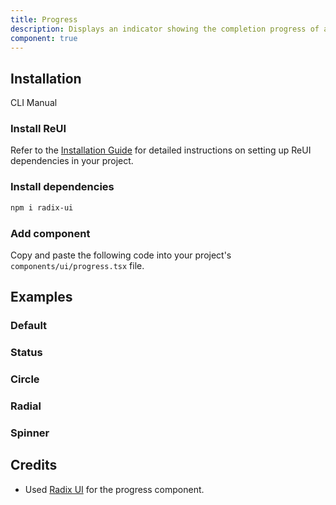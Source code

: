 ```yaml
---
title: Progress
description: Displays an indicator showing the completion progress of a task, typically displayed as a progress bar.
component: true
---
```


## Installation

<Tabs defaultValue="cli">

<TabsList>
  <TabsTrigger value="cli">CLI</TabsTrigger>
  <TabsTrigger value="manual">Manual</TabsTrigger>
</TabsList>

<TabsContent value="cli">
  <CliCommands name="progress" />
</TabsContent>

<TabsContent value="manual">    
<Steps>

### Install ReUI

Refer to the [Installation Guide](/docs/installation) for detailed instructions on setting up ReUI dependencies in your project.

### Install dependencies

```bash
npm i radix-ui
```

### Add component

Copy and paste the following code into your project's `components/ui/progress.tsx` file.

<ComponentPreview name="progress" />

</Steps>

</TabsContent>

</Tabs>

## Examples

### Default

<ExamplePreview path="progress/default" />

### Status

<ExamplePreview path="progress/status" />

### Circle

<ExamplePreview path="progress/circle" /> 

### Radial

<ExamplePreview path="progress/radial" />

### Spinner

<ExamplePreview path="progress/spinner" />

## Credits

- Used [Radix UI](https://www.radix-ui.com/primitives/docs/components/progress) for the progress component.
